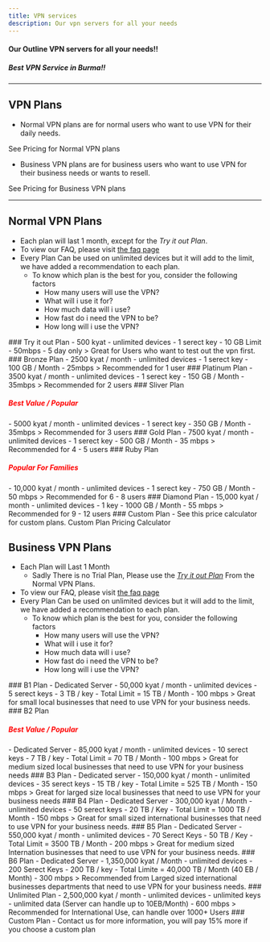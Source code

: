 ```yaml
---
title: VPN services
description: Our vpn servers for all your needs
---
```



#### Our Outline VPN servers for all your needs!!
##### Best VPN Service in Burma!!
---


## VPN Plans 
- Normal VPN plans are for normal users who want to use VPN for their daily needs.

<LinkButton variant='secondary' href='#normal-vpn-plans'> See Pricing for Normal VPN plans</LinkButton>

- Business VPN plans are for business users who want to use VPN for their business needs or wants to resell.

<LinkButton variant='secondary' href="#business-vpn-plans"> See Pricing for Business VPN plans</LinkButton>

---
## Normal VPN Plans
- Each plan will last 1 month, except for the *Try it out Plan*. 
- To view our FAQ, please visit [the faq page](./faq/)
- Every Plan Can be used on unlimited devices but it will add to the limit, we have added a recommendation to each plan.
    - To know which plan is the best for you, consider the following factors
        - How many users will use the VPN?
        - What will i use it for? 
        - How much data will i use?
        - How fast do i need the VPN to be?
        - How long will i use the VPN?
<CardGrid id="Normal" stagger>

<Card>
    ### Try it out Plan
    - 500 kyat 
    - unlimited devices
    - 1 serect key
    - 10 GB Limit
    - 50mbps
    - 5 day only
    > Great for Users who want to test out the vpn first.
</Card>
<Card id="bronze"> 
    ### Bronze Plan
    - 2500 kyat / month
    - unlimited devices
    - 1 serect key
    - 100 GB / Month
    - 25mbps
    > Recommended for 1 user
</Card>

<Card>
    ### Platinum Plan
    - 3500 kyat / month
    - unlimited devices
    - 1 serect key
    - 150 GB / Month
    - 35mbps
    > Recommended for 2 users 
 </Card>

<Card>
    ### Sliver Plan
    <h5 style="color:red">Best Value / Popular </h5>
    - 5000 kyat / month
    - unlimited devices
    - 1 serect key
    - 350 GB / Month
    - 35mbps
    > Recommended for 3 users
 </Card>
<Card>
    ### Gold Plan
    - 7500 kyat / month
    - unlimited devices
    - 1 serect key
    - 500 GB / Month
    - 35 mbps
    > Recommended for 4 - 5 users
 </Card>

<Card>
    ### Ruby Plan
        <h5 style="color:red">Popular For Families</h5>
    - 10,000 kyat / month
    - unlimited devices 
    - 1 serect key
    - 750 GB / Month
    - 50 mbps
    > Recommended for 6 - 8 users
 </Card>

<Card>
    ### Diamond Plan
    - 15,000 kyat / month
    - unlimited devices
    - 1 key
    - 1000 GB / Month
    - 55 mbps
    > Recommended for 9 - 12 users
 </Card>

 <Card>
    ### Custom Plan
    - See this price calculator for custom plans. 
    <LinkButton href="./faq#custom-plan-pricing" variant='secondary'> Custom Plan Pricing Calculator </LinkButton>
    

 </Card>
</CardGrid>


## Business VPN Plans
- Each Plan will Last 1 Month
    - Sadly There is no Trial Plan, Please use the [*Try it out Plan*](#try-it-out-plan) From the Normal VPN Plans.
- To view our FAQ, please visit [the faq page](./faq/)
- Every Plan Can be used on unlimited devices but it will add to the limit, we have added a recommendation to each plan.
    - To know which plan is the best for you, consider the following factors
        - How many users will use the VPN?
        - What will i use it for? 
        - How much data will i use?
        - How fast do i need the VPN to be?
        - How long will i use the VPN?


<CardGrid id="Business">

<Card>
    ### B1 Plan 
    - Dedicated Server 
    - 50,000 kyat / month
    - unlimited devices
    - 5 serect keys
    - 3 TB / key
    - Total Limit = 15 TB / Month
    - 100 mbps
    > Great for small local businesses that need to use VPN for your business needs.
</Card>

<Card>
    ### B2 Plan
        <h5 style="color:red">Best Value / Popular </h5>
    - Dedicated Server
    - 85,000 kyat / month
    - unlimited devices
    - 10 serect keys 
    - 7 TB / key
    - Total Limit = 70 TB / Month
    - 100 mbps
    > Great for medium sized local businesses that need to use VPN for your business needs 
</Card>

<Card>
    ### B3 Plan
    - Dedicated server 
    - 150,000 kyat / month
    - unlimited devices 
    - 35 serect keys 
    - 15 TB / key
    - Total Limite = 525 TB / Month
    - 150 mbps
    > Great for larged size local businesses that need to use VPN for your business needs
</Card>

<Card>
    ### B4 Plan
    - Dedicated Server 
    - 300,000 kyat / Month
    - unlimited devices 
    - 50 serect keys 
    - 20 TB / Key 
    - Total Limit = 1000 TB / Month
    - 150 mbps
    > Great for small sized international businesses that need to use VPN for your business needs.
</Card>

<Card>
    ### B5 Plan
    - Dedicated Server 
    - 550,000 kyat / month
    - unlimited devices
    - 70 Serect Keys 
    - 50 TB / Key 
    - Total Limit = 3500 TB / Month
    - 200 mbps 
    > Great for medium sized Internation businesses that need to use VPN for your business needs. 
</Card>

<Card>
    ### B6 Plan
    - Dedicated Server 
    - 1,350,000 kyat / Month 
    - unlimited devices 
    - 200 Serect Keys 
    - 200 TB / key
    - Total Limite = 40,000 TB / Month (40 EB / Month)
    - 300 mbps
    > Recommended from Larged sized international businesses departments that need to use VPN for your business needs.
</Card>


<Card>
    ### Unlimited Plan
    - 2,500,000 kyat / month
    - unlimited devices 
    - unlimited keys
    - unlimited data (Server can handle up to 10EB/Month)
    - 600 mbps
    > Recommended for International Use, can handle over 1000+ Users
 </Card>

 <Card>
    ### Custom Plan
    - Contact us for more information, you will pay 15% more if you choose a custom plan
 </Card>

</CardGrid>

